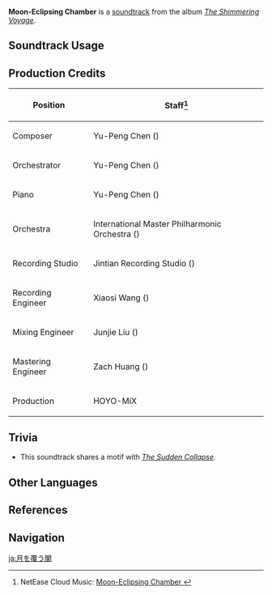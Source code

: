 {{Soundtrack Infobox
|image          = The Shimmering Voyage.png
|album          = The Shimmering Voyage
|disc           = 4
|number         = 52
|featured       =
|featured2      =
|featured3      =
|featured_disc  =
|featured_disc2 =
|featured_disc3 =
|youtube_id     = t1geO-hdKh8
|spotify_id     = 6fLD1pm7knQYxaGHaYAH2B
|previous       = Palace of Jadeite
|next           = The Imminent Triumph
}}
'''Moon-Eclipsing Chamber''' is a [[soundtrack]] from the album ''[[The Shimmering Voyage]]''.

==Soundtrack Usage==
{{Soundtrack Usage
|quest    = Heart of Glaze//cutscene
|location = 
|domain   = 
}}

==Production Credits==
{| class="wikitable"
! Position
! Staff<ref>NetEase Cloud Music: [https://music.163.com/#/song?id=1861579804 Moon-Eclipsing Chamber {{zh|掩月之阁}}]</ref>
|-
! Composer
| Yu-Peng Chen ({{zh|陈致逸}})
|-
! Orchestrator
| Yu-Peng Chen ({{zh|陈致逸}})
|-
! Piano
| Yu-Peng Chen ({{zh|陈致逸}})
|-
! Orchestra
| International Master Philharmonic Orchestra ({{zh|国际首席爱乐乐团}})
|-
! Recording Studio
| Jintian Recording Studio ({{zh|金田录音棚}})
|-
! Recording Engineer
| Xiaosi Wang ({{zh|王小四}})
|-
! Mixing Engineer
| Junjie Liu ({{zh|刘俊杰}})
|-
! Mastering Engineer
| Zach Huang ({{zh|黄巍}})
|-
! Production
| HOYO-MiX
|}

==Trivia==
* This soundtrack shares a motif with ''[[The Sudden Collapse]]''.

==Other Languages==
{{Other Languages
|en      = Moon-Eclipsing Chamber
|zhs     = 掩月之阁
|zhs_rm  = Yǎnyuè zhī Gé
|zht     = 掩月之閣
|zht_rm  = Yǎnyuè zhī Gé
|zh_tl   = Moon-Concealing Chamber
|ja      = 月を覆う閣
|ja_rm   = Tsuki wo Ou Kaku
|ja_tl   = Moon-Concealing Chamber
}}

==References==
{{Reflist}}

==Navigation==
{{Soundtrack Navbox|The Shimmering Voyage|1}}

[[ja:月を覆う閣]]